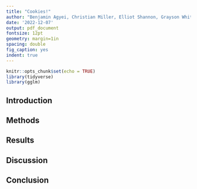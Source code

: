 ```yaml
---
title: "Cookies!"
author: "Benjamin Agyei, Christian Miller, Elliot Shannon, Grayson White"
date: '2022-12-07'
output: pdf_document
fontsize: 12pt
geometry: margin=1in
spacing: double
fig_caption: yes
indent: true
---
```


```r
knitr::opts_chunk$set(echo = TRUE)
library(tidyverse)
library(gglm)
```

## Introduction

## Methods

## Results

## Discussion

## Conclusion